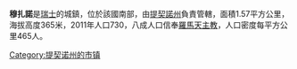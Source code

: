 '''穆扎諾'''是[[瑞士|瑞士]]的城鎮，位於該國南部，由[[提契諾州|提契諾州]]負責管轄，面積1.57平方公里，海拔高度365米，2011年人口730，八成人口信奉[[羅馬天主教|羅馬天主教]]，人口密度每平方公里465人。

{{Authority control}}
{{Switzerland-geo-stub}}
[[Category:提契诺州的市镇|Category:提契诺州的市镇]]